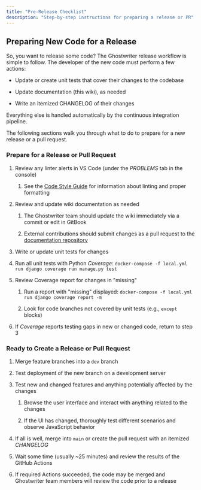 ```yaml
---
title: "Pre-Release Checklist"
description: "Step-by-step instructions for preparing a release or PR"
---
```




## Preparing New Code for a Release

So, you want to release some code? The Ghostwriter release workflow is simple to follow. The developer of the new code must perform a few actions:

* Update or create unit tests that cover their changes to the codebase

* Update documentation (this wiki), as needed

* Write an itemized CHANGELOG of their changes

Everything else is handled automatically by the continuous integration pipeline.

The following sections walk you through what to do to prepare for a new release or a pull request.

### Prepare for a Release or Pull Request

1. Review any linter alerts in VS Code (under the *PROBLEMS* tab in the console)

   1. See the [Code Style Guide](/coding-style-guide/style-guide) for information about linting and proper formatting

2. Review and update wiki documentation as needed

   1. The Ghostwriter team should update the wiki immediately via a commit or edit in GitBook

   2. External contributions should submit changes as a pull request to the [documentation repository](https://github.com/GhostManager/Documentation)

3. Write or update unit tests for changes

4. Run all unit tests with Python *Coverage*: `docker-compose -f local.yml run django coverage run manage.py test`

5. Review Coverage report for changes in "missing"

   1. Run a report with "missing" displayed: `docker-compose -f local.yml run django coverage report -m`

   2. Look for code branches not covered by unit tests (e.g., `except` blocks)

6. If *Coverage* reports testing gaps in new or changed code, return to step 3

### Ready to Create a Release or Pull Request

1. Merge feature branches into a `dev` branch

2. Test deployment of the new branch on a development server

3. Test new and changed features and anything potentially affected by the changes

   1. Browse the user interface and interact with anything related to the changes

   2. If the UI has changed, thoroughly test different scenarios and observe JavaScript behavior

4. If all is well, merge into `main` or create the pull request with an itemized *CHANGELOG*

5. Wait some time (usually \~25 minutes) and review the results of the GitHub Actions

6. If required Actions succeeded, the code may be merged and Ghostwriter team members will review the code prior to a release
